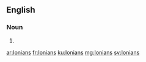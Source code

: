 ==English==

===Noun===
{{head|en|plural}}

# {{plural of|Ionian|lang=en|nocat=1}}

[[ar:Ionians]]
[[fr:Ionians]]
[[ku:Ionians]]
[[mg:Ionians]]
[[sv:Ionians]]
